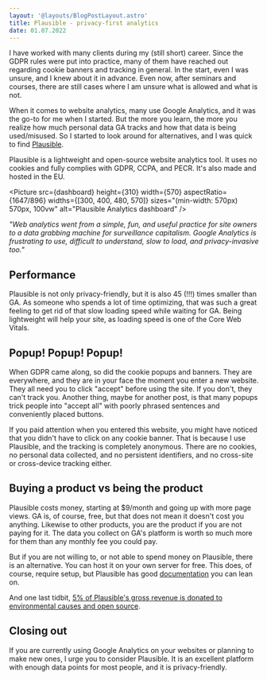 ```yaml
---
layout: '@layouts/BlogPostLayout.astro'
title: Plausible - privacy-first analytics
date: 01.07.2022
---
```



I have worked with many clients during my (still short) career. Since the GDPR rules were put into practice, many of them have reached out regarding cookie banners and tracking in general. In the start, even I was unsure, and I knew about it in advance. Even now, after seminars and courses, there are still cases where I am unsure what is allowed and what is not.

When it comes to website analytics, many use Google Analytics, and it was the go-to for me when I started. But the more you learn, the more you realize how much personal data GA tracks and how that data is being used/misused. So I started to look around for alternatives, and I was quick to find [Plausible](https://plausible.io/).

Plausible is a lightweight and open-source website analytics tool. It uses no cookies and fully complies with GDPR, CCPA, and PECR. It's also made and hosted in the EU.

<Picture src={dashboard} height={310} width={570} aspectRatio={1647/896} widths={[300, 400, 480, 570]} sizes="(min-width: 570px) 570px, 100vw" alt="Plausible Analytics dashboard" />

*"Web analytics went from a simple, fun, and useful practice for site owners to a data grabbing machine for surveillance capitalism. Google Analytics is frustrating to use, difficult to understand, slow to load, and privacy-invasive too."*

## Performance

Plausible is not only privacy-friendly, but it is also 45 (!!!) times smaller than GA. As someone who spends a lot of time optimizing, that was such a great feeling to get rid of that slow loading speed while waiting for GA. Being lightweight will help your site, as loading speed is one of the Core Web Vitals.

## Popup! Popup! Popup!

When GDPR came along, so did the cookie popups and banners. They are everywhere, and they are in your face the moment you enter a new website. They all need you to click "accept" before using the site. If you don't, they can't track you. Another thing, maybe for another post, is that many popups trick people into "accept all" with poorly phrased sentences and conveniently placed buttons.

If you paid attention when you entered this website, you might have noticed that you didn't have to click on any cookie banner. That is because I use Plausible, and the tracking is completely anonymous. There are no cookies, no personal data collected, and no persistent identifiers, and no cross-site or cross-device tracking either.

## Buying a product vs being the product

Plausible costs money, starting at $9/month and going up with more page views. GA is, of course, free, but that does not mean it doesn't cost you anything. Likewise to other products, you are the product if you are not paying for it. The data you collect on GA's platform is worth so much more for them than any monthly fee you could pay.

But if you are not willing to, or not able to spend money on Plausible, there is an alternative. You can host it on your own server for free. This does, of course, require setup, but Plausible has good [documentation](https://plausible.io/docs/self-hosting) you can lean on. 

And one last tidbit, [5% of Plausible's gross revenue is donated to environmental causes and open source](https://plausible.io/giving-back).

## Closing out

If you are currently using Google Analytics on your websites or planning to make new ones, I urge you to consider Plausible. It is an excellent platform with enough data points for most people, and it is privacy-friendly.